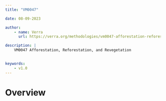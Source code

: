 ```yaml
---
title: "VM0047"

date: 08-09-2023

author:
    - name: Verra
      url: https://verra.org/methodologies/vm0047-afforestation-reforestation-and-revegetation-v1-0/

description: |
    VM0047 Afforestation, Reforestation, and Revegetation

    
keywords:
    - v1.0
---
```


# Overview